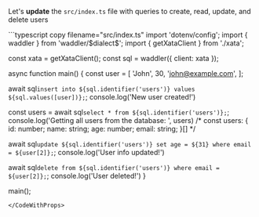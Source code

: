 
Let's **update** the `src/index.ts` file with queries to create, read, update, and delete users

<CodeWithProps dialect={props.dialect} connection_string={props.connection_string}>
```typescript copy filename="src/index.ts"
import 'dotenv/config';
import { waddler } from 'waddler/$dialect$';
import { getXataClient } from './xata';

const xata = getXataClient();
const sql = waddler({ client: xata });

async function main() {
  const user = [
    'John',
    30,
    'john@example.com',
  ];

  await sql`insert into ${sql.identifier('users')} values ${sql.values([user])};`;
  console.log('New user created!')

  const users = await sql`select * from ${sql.identifier('users')};`;
  console.log('Getting all users from the database: ', users)
  /*
  const users: {
    id: number;
    name: string;
    age: number;
    email: string;
  }[]
  */

  await sql`update ${sql.identifier('users')} set age = ${31} where email = ${user[2]};`;
  console.log('User info updated!')

  await sql`delete from ${sql.identifier('users')} where email = ${user[2]};`;
  console.log('User deleted!')
}

main();
```
</CodeWithProps>